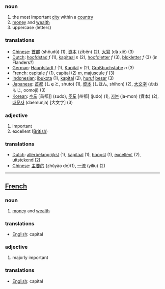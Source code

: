 === noun ===
# the most important [[city]] within a [[country]]
# [[money]] and [[wealth]]
# uppercase (letters)

=== translations ===
*[[Chinese]]: [[首都]] (shǒudū) (1), [[資本]] (zīběn) (2), [[大寫]] (dà xiě) (3)
*[[Dutch]]: [[hoofdstad]] ''f'' (1), [[kapitaal]] ''n'' (2), [[hoofdletter]] ''f'' (3), [[blokletter]] ''f'' (3) (in Flanders?)
*[[German]]: [[Hauptstadt]] ''f'' (1), [[Kapital]] ''n'' (2), [[Großbuchstabe]] ''n'' (3)
*[[French]]: [[capitale]] ''f'' (1), capital (2) ''m'', [[majuscule]] ''f'' (3)
*[[Indonesian]]: [[ibukota]] (1), [[kapital]] (2), [[huruf]] [[besar]] (3)
*[[Japanese]]: [[首都]] (しゅと, shuto) (1), [[資本]] (しほん, shihon) (2), [[大文字]] (おおもじ, oomoji) (3)
*[[Korean]]: [[수도]] [首都]] (sudo), [[주도]] [州都] (judo) (1), [[자본]] (ja-mon) (資本) (2), [[대문자]] (daemunja) [大文字] (3)

=== adjective ===
# important
# excellent ([[British]])

=== translations ===
*[[Dutch]]: [[allerbelangrijkst]] (1), [[kapitaal]] (1), [[hoogst]] (1), [[excellent]] (2), [[uitstekend]] (2)
*[[Chinese]]: [[主要的]] (zhǔyào de)(1), [[一流]] (yìlíu) (2)

----

==[[French]]==

=== noun ===
# [[money]] and [[wealth]]

=== translations ===
*[[English]]: capital

=== adjective ===
# majorly important

=== translations ===
*[[English]]: capital